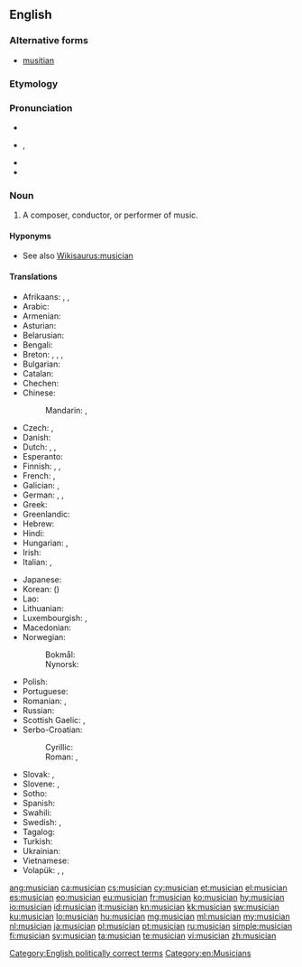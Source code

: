 {{wikipedia|dab=musician}}
==English==

===Alternative forms===
* [[musitian]] {{qualifier|obsolete}}

===Etymology===
{{suffix|music|ian}}

===Pronunciation===
* {{hyphenation|mu|si|cian}}
* {{IPA|/mjuˈzɪʃən/}}, {{X-SAMPA|/mju"zIS@n/}}
* {{audio|en-us-musician.ogg|Audio (US)}}
* {{rhymes|ɪʃən}}

===Noun===
{{en-noun}}

# A composer, conductor, or performer of music.

====Hyponyms====
* See also [[Wikisaurus:musician]]

====Translations====
{{trans-top|person who performs or writes music}}
* Afrikaans: {{t-|af|musikant}}, {{t-|af|musikus}}, {{t-|af|musici|p}}
* Arabic: {{t-|ar|موسيقي|m|tr=musiiqiy}}
* Armenian: {{t-|hy|երաժիշտ|tr=eražišt}}
* Asturian: {{t-|ast|músicu|m}}
* Belarusian: {{t-|be|музыкант|m|tr=muzykánt}}
* Bengali: {{t-|bn|বাদক|tr=bādak|sc=Beng}}
* Breton: {{t+|br|soner|m}}, {{t-|br|sonour|m}}, {{t-|br|muzisian|m}}, {{t-|br|muziker|m}}
* Bulgarian: {{t-|bg|музикант|m|tr=muzikánt}}
* Catalan: {{t-|ca|músic|m}}
* Chechen: {{tø|ce|музыкант}}
* Chinese:
*: Mandarin: {{t-|cmn|音樂家|sc=Hani}}, {{t-|cmn|音乐家|tr=yīnyuèjiā|sc=Hani}}
* Czech: {{t+|cs|hudebník|m}}, {{t-|cs|muzikant|m}}
* Danish: {{t-|da|musiker}}
* Dutch: {{t+|nl|muzikant|m}}, {{t-|nl|muzikante|f}}, {{t+|nl|musicus|m|f}}
* Esperanto: {{t-|eo|muzikisto}}
* Finnish: {{t+|fi|muusikko}}, {{t-|fi|musikantti}}, {{t+|fi|pelimanni}}
* French: {{t+|fr|musicien|m}}, {{t+|fr|musicienne|f}}
* Galician: {{t+|gl|músico|m}}, {{t+|gl|música|f}}
* German: {{t+|de|Musikant|m}}, {{t+|de|Musiker|m}}, {{t+|de|Musikerin|f}}
* Greek: {{t+|el|μουσικός|m|f|tr=mousikós}}
* Greenlandic: {{t-|kl|nipilersortartoq}}
* Hebrew: {{t-|he|מוזיקאי|tr=muzikai}}
* Hindi: {{t-|hi|संगीतकार|m|tr=sãṅgītkār}}
* Hungarian: {{t+|hu|zenész}}, {{t+|hu|muzsikus}}
* Irish: {{t-|ga|ceoltóir|m}}
* Italian: {{t+|it|musicista|m|f}}, {{t+|it|musico|m}}
{{trans-mid}}
* Japanese: {{t-|ja|音楽家|tr=おんがくか, ongakuka}}
* Korean: {{t+|ko|음악가|tr=eumakga|sc=Hang}} ({{t+|ko|音樂家|sc=Hani}})
* Lao: {{t+|lo|ນັກດົນຕີ|sc=Laoo}}
* Lithuanian: {{t-|lt|muzikantas}}
* Luxembourgish: {{t-|lb|Museker|m}}, {{t-|lb|Musekerin|f}}
* Macedonian: {{t-|mk|музичар|m|tr=múzičar}}
* Norwegian:
*: Bokmål: {{t-|nb|musiker|m}}
*: Nynorsk: {{t-|nn|musikar|m}}
* Polish: {{t+|pl|muzyk|m}}
* Portuguese: {{t+|pt|músico|m}}
* Romanian: {{t+|ro|muzician|m}}, {{t-|ro|muziciană|f}}
* Russian: {{t+|ru|музыкант|m|tr=muzykánt}}
* Scottish Gaelic: {{t-|gd|ceòladair|m}}, {{t-|gd|neach-ciùil|m}}
* Serbo-Croatian:
*: Cyrillic: {{t-|sh|музичар|m|sc=Cyrl}}
*: Roman: {{t-|sh|muzičar|m}}, {{t-|sh|glazbenik|m}} {{qualifier|Croatia}}
* Slovak: {{t-|sk|hudobník|m}}, {{t-|sk|muzikant|m}}
* Slovene: {{t+|sl|glasbenik|m}}, {{t-|sl|glasbenica|f}}
* Sotho: {{t-|st|sebini}}
* Spanish: {{t+|es|músico|m}}
* Swahili: {{t+|sw|mwimbaji}}
* Swedish: {{t-|sv|musikant}}, {{t+|sv|musiker}}
* Tagalog: {{t-|tl|musiko}}
* Turkish: {{t+|tr|müzisyen}}
* Ukrainian: {{t-|uk|музикант|m|tr=muzykánt}}
* Vietnamese: {{t+|vi|nhạc sĩ}}
* Volapük: {{qualifier|male or female}} {{t+|vo|musigan}}, {{qualifier|make}} {{t-|vo|himusigan}}, {{qualifier|female}} {{t-|vo|jimusigan}}
{{trans-bottom}}

[[Category:English politically correct terms]]
[[Category:en:Musicians]]

[[ang:musician]]
[[ca:musician]]
[[cs:musician]]
[[cy:musician]]
[[et:musician]]
[[el:musician]]
[[es:musician]]
[[eo:musician]]
[[eu:musician]]
[[fr:musician]]
[[ko:musician]]
[[hy:musician]]
[[io:musician]]
[[id:musician]]
[[it:musician]]
[[kn:musician]]
[[kk:musician]]
[[sw:musician]]
[[ku:musician]]
[[lo:musician]]
[[hu:musician]]
[[mg:musician]]
[[ml:musician]]
[[my:musician]]
[[nl:musician]]
[[ja:musician]]
[[pl:musician]]
[[pt:musician]]
[[ru:musician]]
[[simple:musician]]
[[fi:musician]]
[[sv:musician]]
[[ta:musician]]
[[te:musician]]
[[vi:musician]]
[[zh:musician]]